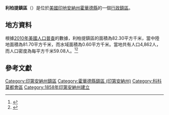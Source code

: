 {{noteTA
|G1=USState
|G2=地名
|G3=Unit
}}
{{Infobox settlement
|official_name            = 利柏提鎮區
|native_name = Liberty Township
|settlement_type          = [[行政鎮區|行政鎮區]]
|image_skyline            = 
|imagesize                = 
|image_map                = Map highlighting Liberty Township, Howard County, Indiana.svg
|mapsize                  = 250px
|pushpin_map  =USA Indiana
|pushpin_label = 利柏提鎮區
|pushpin_label_position   = top
|pushpin_map_caption      = 利柏提鎮區在印地安納州的位置
|subdivision_type         = [[世界政區索引|國家]]
|subdivision_type1        = [[美国州份|州份]]
|subdivision_type2        = [[印地安納州行政区划|縣]]
|subdivision_name         = [[美国|美国]]
|subdivision_name1        = [[印地安納州|印地安納州]]
|subdivision_name2        = [[霍華德縣_(印地安納州)|霍華德縣]]
|elevation_ft             = 853
|elevation_m              = 260
|timezone                 = 
|area_total_km2           = 82.30
|area_land_km2            = 81.70
|area_water_km2           = 0.60
|area_total_sq_mi         = 
|area_land_sq_mi          = 
|area_water_sq_mi         = 
|population_as_of         = [[2010年美國人口普查|2010]]
|population_footnotes     = 
|population_total         = 4862
|population_density_km2   = auto
|population_density_sq_mi = auto
|utc_offset               = 
|coordinates              = {{coord|40|29|59|N|86|58|51|W|display=inline,title}}
| coor_pinpoint           = 
| coordinates_footnotes   = 
|timezone_DST             = 
|utc_offset_DST           = 
|postal_code_type         = [[美國郵區編號|郵區編號]]
|postal_code              = 
|area_code                = 
|blank_name = [[地名信息系统|GNIS ID]]
|blank_info = 453557
}}
'''利柏提鎮區'''（{{lang-en|Liberty Township}}）是位於[[美國|美國]][[印地安納州|印地安納州]][[霍華德縣_(印地安納州)|霍華德縣]]的一個[[行政鎮區|行政鎮區]]。

== 地方資料 ==
根據[[2010年美國人口普查|2010年美國人口普查]]的數據，利柏提鎮區的面積為82.30平方千米，當中陸地面積為81.70平方千米，而水域面積為0.60平方千米。當地共有人口4,862人，而人口密度為每平方千米59.08人。<ref name="GR8">{{cite web|url=http://factfinder2.census.gov|publisher=[[美国人口调查局|美国人口调查局]]|accessdate=2011-05-14|title=American FactFinder|archive-date=2013-09-11|archive-url=https://web.archive.org/web/20130911234518/http://factfinder2.census.gov/|dead-url=no}}</ref><ref>{{cite web|url=https://www.citypopulation.de/en/usa/illinois/admin/|title=USA: Illinois (Counties and Townships) - City Population|accessdate=2020-07-22|archive-date=2020-04-22|archive-url=https://web.archive.org/web/20200422090607/https://www.citypopulation.de/en/usa/illinois/admin/|dead-url=no}}</ref>

== 參考文獻 ==
{{reflist}}

{{霍華德縣 (印地安納州)}}

{{DEFAULTSORT:Liberty Township}}
[[Category:印第安納州鎮區|Category:印第安納州鎮區]]
[[Category:霍華德縣鎮區_(印第安納州)|Category:霍華德縣鎮區 (印第安納州)]]
[[Category:科科莫都會區|Category:科科莫都會區]]
[[Category:1858年印第安納州建立|Category:1858年印第安納州建立]]

{{Indiana-geo-stub}}